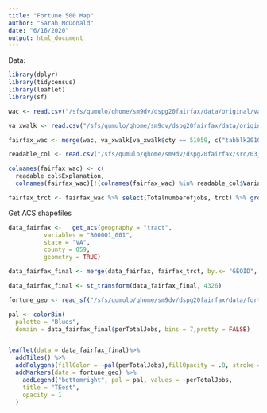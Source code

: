```yaml
---
title: "Fortune 500 Map"
author: "Sarah McDonald"
date: "6/16/2020"
output: html_document
---
```

Data:
```r
library(dplyr)
library(tidycensus)
library(leaflet)
library(sf)

wac <- read.csv("/sfs/qumulo/qhome/sm9dv/dspg20fairfax/data/original/va_wac_S000_JT00_2017.csv", colClasses = c("w_geocode" = "factor"))

va_xwalk <- read.csv("/sfs/qumulo/qhome/sm9dv/dspg20fairfax/data/original/va_xwalk.csv",  colClasses = c("tabblk2010" = "factor", "trct" = "factor"))

fairfax_wac <- merge(wac, va_xwalk[va_xwalk$cty == 51059, c("tabblk2010","cty", "trct", "bgrp")], by.x = "w_geocode", by.y = "tabblk2010")

readable_col <- read.csv("/sfs/qumulo/qhome/sm9dv/dspg20fairfax/src/03_lodes_wac-summary/lodes_cols.csv")

colnames(fairfax_wac) <- c(
  readable_col$Explanation, 
  colnames(fairfax_wac)[!(colnames(fairfax_wac) %in% readable_col$Variable)])

fairfax_trct <- fairfax_wac %>% select(Totalnumberofjobs, trct) %>% group_by(trct) %>% summarize(totaljobs = sum(Totalnumberofjobs),perTotalJobs = totaljobs/sum(fairfax_wac$Totalnumberofjobs))

```


Get ACS shapefiles
```r
data_fairfax <-   get_acs(geography = "tract",
          variables = "B00001_001",
          state = "VA",
          county = 059, 
          geometry = TRUE)

data_fairfax_final <- merge(data_fairfax, fairfax_trct, by.x= "GEOID", by.y = "trct", all = TRUE)

data_fairfax_final <- st_transform(data_fairfax_final, 4326)

```


```r
fortune_geo <- read_sf("/sfs/qumulo/qhome/sm9dv/dspg20fairfax/data/fortune/fortune_1000/fairfax_fortune_1000_geo.shp")
```


```r

pal <- colorBin(
  palette = "Blues",
  domain = data_fairfax_final$perTotalJobs, bins = 7,pretty = FALSE)


leaflet(data = data_fairfax_final)%>%
  addTiles() %>%
  addPolygons(fillColor = ~pal(perTotalJobs),fillOpacity = .8, stroke = FALSE) %>%
  addMarkers(data = fortune_geo) %>%
    addLegend("bottomright", pal = pal, values = ~perTotalJobs,
    title = "TEest",
    opacity = 1
  )
```


